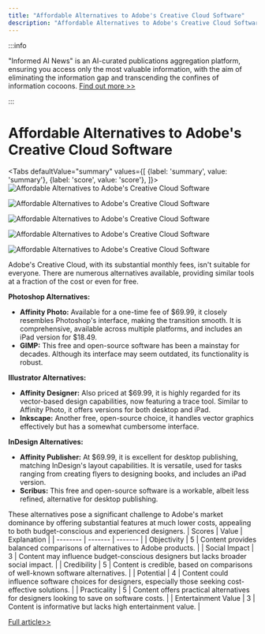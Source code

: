 ```yaml
---
title: "Affordable Alternatives to Adobe's Creative Cloud Software"
description: "Affordable Alternatives to Adobe's Creative Cloud Software"
---
```



:::info

"Informed AI News" is an AI-curated publications aggregation platform, ensuring you access only the most valuable information, with the aim of eliminating the information gap and transcending the confines of information cocoons.  [Find out more >>](/docs/guides)

:::

# Affordable Alternatives to Adobe's Creative Cloud Software


<Tabs
	defaultValue="summary"
	values={[
	{label: 'summary', value: 'summary'},
	{label: 'score', value: 'score'},
]}>
<TabItem value="summary">
<img
  src="https://image.informedainews.com/2024/06/Tec-bWP-1717983464-0.jpg"
  alt="Affordable Alternatives to Adobe's Creative Cloud Software"
/>

<img
  src="https://image.informedainews.com/2024/06/Tec-mOK-1717983464-1.jpg"
  alt="Affordable Alternatives to Adobe's Creative Cloud Software"
/>

<img
  src="https://image.informedainews.com/2024/06/Tec-JUl-1717983464-2.jpg"
  alt="Affordable Alternatives to Adobe's Creative Cloud Software"
/>

<img
  src="https://image.informedainews.com/2024/06/Tec-Ry6-1717983464-3.jpg"
  alt="Affordable Alternatives to Adobe's Creative Cloud Software"
/>

<img
  src="https://image.informedainews.com/2024/06/Tec-wWA-1717983464-4.jpg"
  alt="Affordable Alternatives to Adobe's Creative Cloud Software"
/>



Adobe's Creative Cloud, with its substantial monthly fees, isn't suitable for everyone. There are numerous alternatives available, providing similar tools at a fraction of the cost or even for free.

**Photoshop Alternatives:**
- **Affinity Photo:** Available for a one-time fee of $69.99, it closely resembles Photoshop's interface, making the transition smooth. It is comprehensive, available across multiple platforms, and includes an iPad version for $18.49.
- **GIMP:** This free and open-source software has been a mainstay for decades. Although its interface may seem outdated, its functionality is robust.

**Illustrator Alternatives:**
- **Affinity Designer:** Also priced at $69.99, it is highly regarded for its vector-based design capabilities, now featuring a trace tool. Similar to Affinity Photo, it offers versions for both desktop and iPad.
- **Inkscape:** Another free, open-source choice, it handles vector graphics effectively but has a somewhat cumbersome interface.

**InDesign Alternatives:**
- **Affinity Publisher:** At $69.99, it is excellent for desktop publishing, matching InDesign's layout capabilities. It is versatile, used for tasks ranging from creating flyers to designing books, and includes an iPad version.
- **Scribus:** This free and open-source software is a workable, albeit less refined, alternative for desktop publishing.

These alternatives pose a significant challenge to Adobe's market dominance by offering substantial features at much lower costs, appealing to both budget-conscious and experienced designers.
</TabItem>
<TabItem value="score">
	| Scores     | Value   | Explanation |
	| -------- | ------- | ------- |
	| Objectivity  | 5    | Content provides balanced comparisons of alternatives to Adobe products.    |
	| Social Impact | 3     | Content may influence budget-conscious designers but lacks broader social impact.    |
	| Credibility    | 5    | Content is credible, based on comparisons of well-known software alternatives.    |
	| Potential    | 4    | Content could influence software choices for designers, especially those seeking cost-effective solutions.    |
	| Practicality    | 5    | Content offers practical alternatives for designers looking to save on software costs.    |
	| Entertainment Value    | 3    | Content is informative but lacks high entertainment value.    |
</TabItem>
</Tabs>

[Full article>>](https://appleinsider.com/inside/mac/best/the-best-alternatives-to-adobe-photoshop-illustrator-indesign-and-more)

